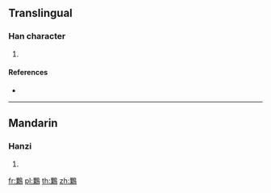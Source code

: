 {{character info/new}}
==Translingual==

===Han character===
{{Han char|rn=196|rad=鳥|as=13|sn=24|four=|canj=TDHAF}}

# {{defn|Han|sort=鳥13}}

====References====
* {{Han ref|kx=1503.090|dkj=47412|dj=2032.250|hdz=74664.060|uh=9E08|ud=40456}}

----

==Mandarin==

===Hanzi===
{{cmn-hanzi|pin=[[yè]] ([[ye4]])|wg=yeh<sup>4</sup>}}

# {{defn|lang=cmn|sort=鳥13}}

[[fr:鸈]]
[[pl:鸈]]
[[th:鸈]]
[[zh:鸈]]
